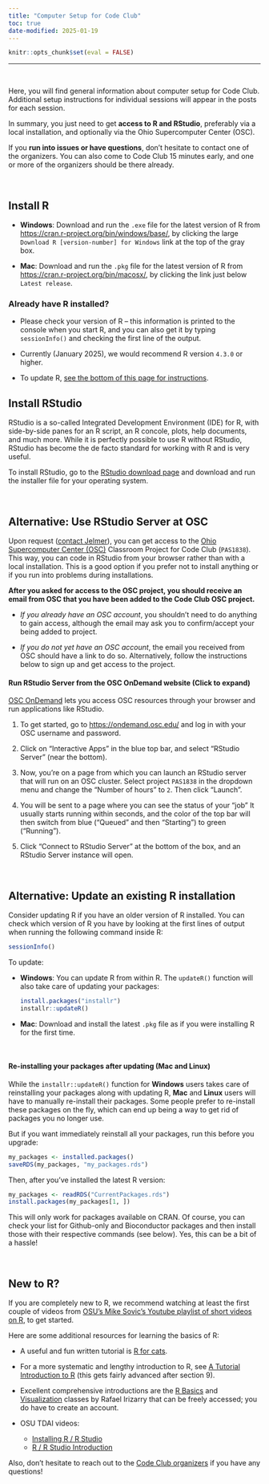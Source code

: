 ```yaml
---
title: "Computer Setup for Code Club"
toc: true
date-modified: 2025-01-19
---
```


```r
knitr::opts_chunk$set(eval = FALSE)
```

----

<br>

Here, you will find general information about computer setup for Code Club.
Additional setup instructions for individual sessions will appear in the posts for each session.

In summary, you just need to get **access to R and RStudio**,
preferably via a local installation,
and optionally via the Ohio Supercomputer Center (OSC).

If you **run into issues or have questions**,
don't hesitate to contact one of the organizers.
You can also come to Code Club 15 minutes early,
and one or more of the organizers should be there already.

<br>

## Install R {#install-r}

- **Windows**: Download and run the `.exe` file for the latest version of R from <https://cran.r-project.org/bin/windows/base/>,
  by clicking the large `Download R [version-number] for Windows` link at the top of the gray box.

- **Mac**: Download and run the `.pkg` file for the latest version of R from <https://cran.r-project.org/bin/macosx/>,
  by clicking the link just below `Latest release`.

::: {.callout-note}
### Already have R installed?

- Please check your version of R -- this information is printed to the console
  when you start R, and you can also get it by typing `sessionInfo()` and checking
  the first line of the output.
  
- Currently (January 2025), we would recommend R version `4.3.0` or higher.
  
- To update R, [see the bottom of this page for instructions](#updating-r).

:::  

## Install RStudio {#install-rstudio}

RStudio is a so-called Integrated Development Environment (IDE) for R,
with side-by-side panes for an R script, an R concole, plots, help documents, and much more.
While it is perfectly possible to use R without RStudio, RStudio has become
the de facto standard for working with R and is very useful.

To install RStudio, go to the [RStudio download page](https://rstudio.com/products/rstudio/download/#download)
and download and run the installer file for your operating system. 

<br>

## Alternative: Use RStudio Server at OSC {#osc}

Upon request ([contact Jelmer](mailto:poelstra.1@osu.edu)),
you can get access to the [Ohio Supercomputer Center (OSC)](http://osc.edu)
Classroom Project for Code Club (`PAS1838`).
This way, you can code in RStudio from your browser rather than with a local installation.
This is a good option if you prefer not to install anything or if you run
into problems during installations.

**After you asked for access to the OSC project,
you should receive an email from OSC that you have been added to the Code Club OSC project.**

- *If you already have an OSC account*,
  you shouldn't need to do anything to gain access,
  although the email may ask you to confirm/accept your being added to project.

- *If you do not yet have an OSC account*,
  the email you received from OSC should have a link to do so.
  Alternatively, follow the instructions below to sign up and get access to the project.

::: {.callout-tip collapse="true"}

#### Run RStudio Server from the OSC OnDemand website (Click to expand) {#osc-run-rstudio}

[OSC OnDemand](https://ondemand.osc.edu/) lets you access OSC resources through your
browser and run applications like RStudio.

1. To get started, go to <https://ondemand.osc.edu/> and log in with your OSC username and password.

2. Click on "Interactive Apps" in the blue top bar, and select "RStudio Server" (near the bottom).
  
3. Now, you're on a page from which you can launch an RStudio server that will run on an OSC cluster.
   Select project `PAS1838` in the dropdown menu and change the "Number of hours" to `2`.
   Then click "Launch".

4. You will be sent to a page where you can see the status of your "job"
   It usually starts running within seconds, and the color of the top
   bar will then switch from blue ("Queued" and then "Starting") to green ("Running").
   
5. Click "Connect to RStudio Server" at the bottom of the box,
   and an RStudio Server instance will open.

:::

<br>

## Alternative: Update an existing R installation

Consider updating R if you have an older version of R installed.
You can check which version of R you have by looking at the first lines of
output when running the following command inside R:

```r
sessionInfo()
```

To update:

- **Windows**: You can update R from within R.
  The `updateR()` function will also take care of updating your packages:
  
  ```r
  install.packages("installr")
  installr::updateR()
  ```

- **Mac**: Download and install the latest `.pkg` file as if you were installing R for the first time.

<br>

#### Re-installing your packages after updating (Mac and Linux)

While the `installr::updateR()` function for **Windows** users takes care of reinstalling
your packages along with updating R,
**Mac** and **Linux** users will have to manually re-install their packages.
Some people prefer to re-install these packages on the fly, which can end up being a way
to get rid of packages you no longer use.

But if you want immediately reinstall all your packages, run this before you upgrade:

```r
my_packages <- installed.packages()
saveRDS(my_packages, "my_packages.rds")
```

Then, after you've installed the latest R version:
```r
my_packages <- readRDS("CurrentPackages.rds")
install.packages(my_packages[1, ])
```

This will only work for packages available on CRAN. Of course, you can check your list
for Github-only and Bioconductor packages and then install those with their respective commands
(see below). Yes, this can be a bit of a hassle!

<br>

## New to R?

If you are completely new to R,
we recommend watching at least the first couple of videos from
[OSU's Mike Sovic's Youtube playlist of short videos on R](https://www.youtube.com/playlist?list=PLxhIMi78eQegFm3XqsylVa-Lm7nfiUshe),
to get started.

Here are some additional resources for learning the basics of R:

- A useful and fun written tutorial is [R for cats](https://rforcats.net/).

- For a more systematic and lengthy introduction to R, see 
  [A Tutorial Introduction to R](https://kingaa.github.io/R_Tutorial/)
  (this gets fairly advanced after section 9).

- Excellent comprehensive introductions are the [R Basics](https://www.edx.org/course/data-science-r-basics)
  and [Visualization](https://www.edx.org/course/data-science-visualization) classes by Rafael Irizarry
  that can be freely accessed; you do have to create an account. 

- OSU TDAI videos:
  - [Installing R / R Studio](https://mediasite.osu.edu/Mediasite/Play/f7d6605508f842d09fd5b5ec9c88619a1d)
  - [R / R Studio Introduction](https://mediasite.osu.edu/Mediasite/Play/3d2f076f64854b57a6e5e5a99b60d6781d)
 
Also, don't hesitate to reach out to the [Code Club organizers](/codeclub-about/#organizers)
if you have any questions!
